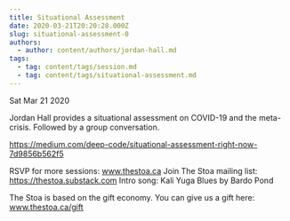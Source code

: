```yaml
---
title: Situational Assessment
date: 2020-03-21T20:20:28.000Z
slug: situational-assessment-0
authors:
  - author: content/authors/jordan-hall.md
tags:
  - tag: content/tags/session.md
  - tag: content/tags/situational-assessment.md
---
```






Sat Mar 21 2020

Jordan Hall provides a situational assessment on COVID-19 and the meta-crisis. Followed by a group conversation. 

https://medium.com/deep-code/situational-assessment-right-now-7d9856b562f5

RSVP for more sessions: www.thestoa.ca
Join The Stoa mailing list: https://thestoa.substack.com
Intro song: Kali Yuga Blues by Bardo Pond

The Stoa is based on the gift economy. You can give us a gift here: www.thestoa.ca/gift


